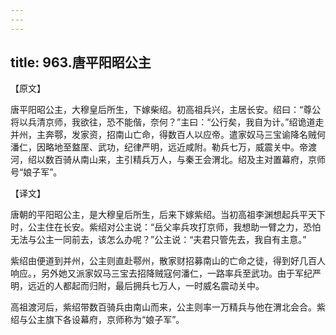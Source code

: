 ```yaml
---
---
---
```

title: 963.唐平阳昭公主
---



【原文】

唐平阳昭公主，大穆皇后所生，下嫁柴绍。初高祖兵兴，主居长安。绍曰：“尊公将以兵清京师，我欲往，恐不能偕，奈何？”主曰：“公行矣，我自为计。”绍诡道走并州，主奔鄠，发家资，招南山亡命，得数百人以应帝。遣家奴马三宝谕降名贼何潘仁，因略地至盩厔、武功，纪律严明，远近咸附。勒兵七万，威震关中。帝渡河，绍以数百骑从南山来，主引精兵万人，与秦王会渭北。绍及主对置幕府，京师号“娘子军”。

【译文】

唐朝的平阳昭公主，是大穆皇后所生，后来下嫁紫绍。当初高祖李渊想起兵平天下时，公主住在长安。紫绍对公主说：“岳父率兵攻打京师，我想助一臂之力，恐怕无法与公主一同前去，该怎么办呢？”公主说：“夫君只管先去，我自有主意。”

紫绍由便道到并州，公主则直赴鄠州，散家财招募南山的亡命之徒，得到好几百人响应。，另外她又派家奴马三宝去招降贼寇何潘仁，一路率兵至武功。由于军纪严明，远近的人都起而归附，最后拥兵七万人，一时威名震动关中。

高祖渡河后，紫绍带数百骑兵由南山而来，公主则率一万精兵与他在渭北会合。紫绍与公主旗下各设幕府，京师称为“娘子军”。